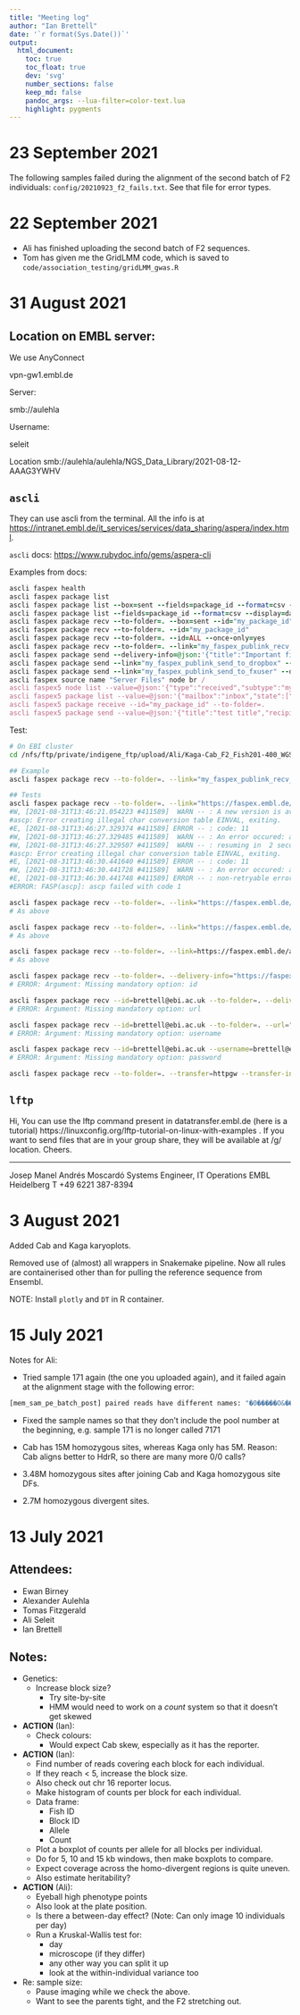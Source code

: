 ```yaml
---
title: "Meeting log"
author: "Ian Brettell"
date: '`r format(Sys.Date())`'
output:
  html_document:
    toc: true
    toc_float: true
    dev: 'svg'
    number_sections: false
    keep_md: false
    pandoc_args: --lua-filter=color-text.lua
    highlight: pygments
---
```


# 23 September 2021

The following samples failed during the alignment of the second batch of F2 individuals: `config/20210923_f2_fails.txt`. See that file for error types.

# 22 September 2021

* Ali has finished uploading the second batch of F2 sequences.
* Tom has given me the GridLMM code, which is saved to `code/association_testing/gridLMM_gwas.R`

# 31 August 2021

## Location on EMBL server:

We use AnyConnect

vpn-gw1.embl.de 

Server:

smb://aulehla

Username:

seleit

Location
smb://aulehla/aulehla/NGS_Data_Library/2021-08-12-AAAG3YWHV

## `ascli`

They can use ascli from the terminal. All the info is at <https://intranet.embl.de/it_services/services/data_sharing/aspera/index.html>.

`ascli` docs: <https://www.rubydoc.info/gems/aspera-cli>

Examples from docs:

```ruby
ascli faspex health
ascli faspex package list
ascli faspex package list --box=sent --fields=package_id --format=csv --display=data|tail -n 1);\
ascli faspex package list --fields=package_id --format=csv --display=data|tail -n 1);\
ascli faspex package recv --to-folder=. --box=sent --id="my_package_id"
ascli faspex package recv --to-folder=. --id="my_package_id"
ascli faspex package recv --to-folder=. --id=ALL --once-only=yes
ascli faspex package recv --to-folder=. --link="my_faspex_publink_recv_from_fxuser"
ascli faspex package send --delivery-info=@json:'{"title":"Important files delivery","recipients":["internal.user@example.com","FASPEX_USERNAME"]}' testfile.bin
ascli faspex package send --link="my_faspex_publink_send_to_dropbox" --delivery-info=@json:'{"title":"Important files delivery"}' testfile.bin
ascli faspex package send --link="my_faspex_publink_send_to_fxuser" --delivery-info=@json:'{"title":"Important files delivery"}' testfile.bin
ascli faspex source name "Server Files" node br /
ascli faspex5 node list --value=@json:'{"type":"received","subtype":"mypackages"}'
ascli faspex5 package list --value=@json:'{"mailbox":"inbox","state":["released"]}'
ascli faspex5 package receive --id="my_package_id" --to-folder=.
ascli faspex5 package send --value=@json:'{"title":"test title","recipients":[{"name":"${f5_user}"}]}' testfile.bin
```

Test:
```bash
# On EBI cluster
cd /nfs/ftp/private/indigene_ftp/upload/Ali/Kaga-Cab_F2_Fish201-400_WGS/

## Example
ascli faspex package recv --to-folder=. --link="my_faspex_publink_recv_from_fxuser"

## Tests
ascli faspex package recv --to-folder=. --link="https://faspex.embl.de/aspera/faspex/external_deliveries/4366?passcode=221f3482a4d9b2fd87da2d21a2916156c2c1870d&expiration=MjAyMS0wOS0wN1QxMjo0Mjo0NVo="
#W, [2021-08-31T13:46:21.054223 #411589]  WARN -- : A new version is available: 4.2.0. You #have 4.1.0. Upgrade with: gem update 
#ascp: Error creating illegal char conversion table EINVAL, exiting.
#E, [2021-08-31T13:46:27.329374 #411589] ERROR -- : code: 11
#W, [2021-08-31T13:46:27.329485 #411589]  WARN -- : An error occured: ascp failed with code #1
#W, [2021-08-31T13:46:27.329507 #411589]  WARN -- : resuming in  2 seconds (retry left:6)
#ascp: Error creating illegal char conversion table EINVAL, exiting.
#E, [2021-08-31T13:46:30.441640 #411589] ERROR -- : code: 11
#W, [2021-08-31T13:46:30.441728 #411589]  WARN -- : An error occured: ascp failed with code #1
#E, [2021-08-31T13:46:30.441748 #411589] ERROR -- : non-retryable error
#ERROR: FASP(ascp]: ascp failed with code 1

ascli faspex package recv --to-folder=. --link="https://faspex.embl.de/aspera/faspex/external_deliveries/4366?passcode=221f3482a4d9b2fd87da2d21a2916156c2c1870d&expiration=MjAyMS0wOS0wN1QxMjo0Mjo0NVo=#"
# As above

ascli faspex package recv --to-folder=. --link="https://faspex.embl.de/aspera/faspex/external_deliveries/4366?passcode=221f3482a4d9b2fd87da2d21a2916156c2c1870d&expiration=MjAyMS0wOS0wN1QxMjo0Mjo0NVo"
# As above

ascli faspex package recv --to-folder=. --link=https://faspex.embl.de/aspera/faspex/external_deliveries/4366?passcode=221f3482a4d9b2fd87da2d21a2916156c2c1870d&expiration=MjAyMS0wOS0wN1QxMjo0Mjo0NVo=#
# As above

ascli faspex package recv --to-folder=. --delivery-info="https://faspex.embl.de/aspera/faspex/external_deliveries/4366?passcode=221f3482a4d9b2fd87da2d21a2916156c2c1870d&expiration=MjAyMS0wOS0wN1QxMjo0Mjo0NVo="
# ERROR: Argument: Missing mandatory option: id

ascli faspex package recv --id=brettell@ebi.ac.uk --to-folder=. --delivery-info="https://faspex.embl.de/aspera/faspex/external_deliveries/4366?passcode=221f3482a4d9b2fd87da2d21a2916156c2c1870d&expiration=MjAyMS0wOS0wN1QxMjo0Mjo0NVo="
# ERROR: Argument: Missing mandatory option: url

ascli faspex package recv --id=brettell@ebi.ac.uk --to-folder=. --url="https://faspex.embl.de/aspera/faspex/external_deliveries/4366?passcode=221f3482a4d9b2fd87da2d21a2916156c2c1870d&expiration=MjAyMS0wOS0wN1QxMjo0Mjo0NVo="
# ERROR: Argument: Missing mandatory option: username

ascli faspex package recv --id=brettell@ebi.ac.uk --username=brettell@ebi.ac.uk --to-folder=. --url="https://faspex.embl.de/aspera/faspex/external_deliveries/4366?passcode=221f3482a4d9b2fd87da2d21a2916156c2c1870d&expiration=MjAyMS0wOS0wN1QxMjo0Mjo0NVo="
# ERROR: Argument: Missing mandatory option: password

ascli faspex package recv --to-folder=. --transfer=httpgw --transfer-info=@json:'{"url":"https://faspex.embl.de/aspera/faspex/external_deliveries/4366?passcode=221f3482a4d9b2fd87da2d21a2916156c2c1870d&expiration=MjAyMS0wOS0wN1QxMjo0Mjo0NVo=#"}'
```


## `lftp`

Hi,
You can use the lftp command present in datatransfer.embl.de (here is a tutorial) https://linuxconfig.org/lftp-tutorial-on-linux-with-examples .
If you want to send files that are in your group share, they will be available at /g/ location.
Cheers.

---
Josep Manel Andrés Moscardó
Systems Engineer, IT Operations
EMBL Heidelberg
T +49 6221 387-8394 

# 3 August 2021

Added Cab and Kaga karyoplots.

Removed use of (almost) all wrappers in Snakemake pipeline. Now all rules are containerised other than for pulling the reference sequence from Ensembl. 

[NOTE]{color="red"}: Install `plotly` and `DT` in R container.

# 15 July 2021

Notes for Ali:

* Tried sample 171 again (the one you uploaded again), and it failed again at the alignment stage with the following error:

```bash
[mem_sam_pe_batch_post] paired reads have different names: "�0�����O&�����x�7�Z�HĻ�@�%Q�ü��", "ST-K00119:220:HKNVLBBXY:7:1101:1661:1138"
```

* Fixed the sample names so that they don't include the pool number at the beginning, e.g. sample 171 is no longer called 7171

* Cab has 15M homozygous sites, whereas Kaga only has 5M. Reason: Cab aligns better to HdrR, so there are many more 0/0 calls?

* 3.48M homozygous sites after joining Cab and Kaga homozygous site DFs.

* 2.7M homozygous divergent sites.

# 13 July 2021

## Attendees:

- Ewan Birney
- Alexander Aulehla
- Tomas Fitzgerald
- Ali Seleit
- Ian Brettell

## Notes:

* Genetics:
  - Increase block size?
    - Try site-by-site
    - HMM would need to work on a *count* system so that it doesn't get skewed
* [**ACTION**]{color="red"} (Ian): 
  - Check colours:
    - Would expect Cab skew, especially as it has the reporter.
* [**ACTION**]{color="red"} (Ian):
  - Find number of reads covering each block for each individual.
  - If they reach < 5, increase the block size.
  - Also check out chr 16 reporter locus.
  - Make histogram of counts per block for each individual.
  - Data frame:
    - Fish  ID
    - Block ID
    - Allele 
    - Count
  - Plot a boxplot of counts per allele for all blocks per individual.
  - Do for 5, 10 and 15 kb windows, then make boxplots to compare.
  - Expect coverage across the homo-divergent regions is quite uneven.
  - Also estimate heritability? 
* [**ACTION**  ]{color="red"} (Ali):
  - Eyeball high phenotype points
  - Also look at the plate position. 
  - Is there a between-day effect? (Note: Can only image 10 individuals per day)
  - Run a Kruskal-Wallis test for:
    - day
    - microscope (if they differ)
    - any other way you can split it up
    - look at the within-individual variance too
* Re: sample size:
  - Pause imaging while we check the above.
  - Want to see the parents tight, and the F2 stretching out.
  



